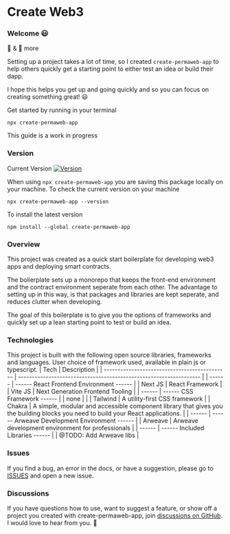 
# Create Web3

### Welcome 😃

🧱 & 🚀 more

Setting up a project takes a lot of time, so I created `create-permaweb-app` to help others quickly get a starting point to either test an idea or build their dapp.

I hope this helps you get up and going quickly and so you can focus on creating something great! 😃

Get started by running in your terminal

<Code>npx create-permaweb-app</Code>

This guide is a work in progress

### Version

Current Version [![Version](https://img.shields.io/npm/v/create-permaweb-app)](https://www.npmjs.com/package/create-permaweb-app)

When using `npx create-permaweb-app` you are saving this package locally on your machine. To check the current version on your machine

<Code>npx create-permaweb-app --version</Code>

To install the latest version

<Code>npm install --global create-permaweb-app</Code>

### Overview

This project was created as a quick start boilerplate for developing web3 apps and deploying smart contracts.

The bolierplate sets up a monorepo that keeps the front-end environment and the contract environment seperate from each other.
The advantage to setting up in this way, is that packages and libraries are kept seperate, and reduces clutter when developing.

The goal of this boilerplate is to give you the options of frameworks and quickly set up a lean starting point to test or build an idea.

### Technologies

This project is built with the following open source libraries, frameworks and languages. User choice of framework used, available in plain js or typescript.
| Tech | Description |
| --------------------------------------------- | ------------------------------------------------------------------ |
| ------ | ------ React Frontend Environment ------ |
| <OpenUrl url="https://nextjs.org/">Next JS</OpenUrl> | React Framework |
| <OpenUrl url="https://vitejs.dev/">Vite JS</OpenUrl> | Next Generation Frontend Tooling |
| ------ | ------ CSS Framework ------ |
| none | |
| <OpenUrl url="https://tailwindcss.com/">Tailwind</OpenUrl> | A utility-first CSS framework |
| <OpenUrl url="https://chakra-ui.com/">Chakra</OpenUrl> | A simple, modular and accessible component library that gives you the building blocks you need to build your React applications. |
| ------ | ------ Arweave Development Environment ------ |
| <OpenUrl url="#">Arweave</OpenUrl> | Arweave development environment for professionals |
| ------ | ------ Included Libraries ------ |
| @TODO: Add Arweave libs |

### Issues

If you find a bug, an error in the docs, or have a suggestion, please go to [ISSUES](https://github.com/ropats16/create-permaweb-app/issues) and open a new issue.

### Discussions

If you have questions how to use, want to suggest a feature, or show off a project you created with create-permaweb-app, join [discussions on GitHub](https://github.com/ropats16/create-permaweb-app/discussions). I would love to hear from you. 🙂
